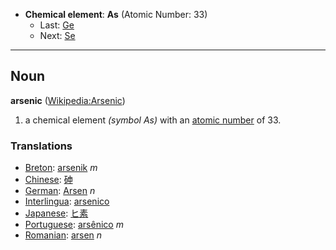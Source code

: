 *'''Chemical element''': '''As''' (Atomic Number: 33)
**Last: [[Germanium|Ge]]
**Next: [[Selenium|Se]]
----
== Noun ==
'''arsenic''' ([[en:Arsenic|Wikipedia:Arsenic]])

# a chemical element ''(symbol As)'' with an [[atomic number]] of 33.

===Translations===
*[[Breton]]: [[arsenik]] ''m''
*[[Chinese]]: [[砷]]
*[[German]]: [[Arsen]] ''n''
*[[Interlingua]]: [[arsenico]]
*[[Japanese]]: [[ヒ素]]
*[[Portuguese]]: [[arsênico]] ''m''
*[[Romanian]]: [[arsen]] ''n''